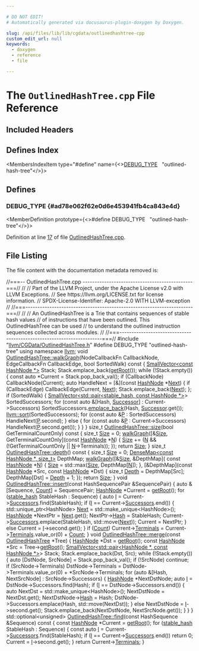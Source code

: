 ```yaml
---

# DO NOT EDIT!
# Automatically generated via docusaurus-plugin-doxygen by Doxygen.

slug: /api/files/lib/lib/cgdata/outlinedhashtree-cpp
custom_edit_url: null
keywords:
  - doxygen
  - reference
  - file

---
```





# The `OutlinedHashTree.cpp` File Reference

<DoxygenPage pluginConfig={pluginConfig}>



## Included Headers

<IncludesList>
<IncludesListItem
  filePath="llvm/CGData/OutlinedHashTree.h"
  permalink="/docs/api/files/include/include/llvm/include/llvm/cgdata/outlinedhashtree-h"
  isLocal="true" />
</IncludesList>

## Defines Index

<MembersIndex>

<MembersIndexItem
  type="#define"
  name={<><a href="#ad78e062f62e0d6e453941fb4ca843e4d">DEBUG&#95;TYPE</a>&nbsp;&nbsp;&nbsp;&quot;outlined-hash-tree&quot;</>}>
</MembersIndexItem>

</MembersIndex>


<SectionDefinition>

## Defines

### DEBUG&#95;TYPE {#ad78e062f62e0d6e453941fb4ca843e4d}

<MemberDefinition
  prototype={<>#define DEBUG&#95;TYPE&nbsp;&nbsp;&nbsp;&quot;outlined-hash-tree&quot;</>}>

Definition at line <a href="#l00017">17</a> of file <a href="/docs/api/files/lib/lib/cgdata/outlinedhashtree-cpp">OutlinedHashTree.cpp</a>.
</MemberDefinition>

</SectionDefinition>

## File Listing

The file content with the documentation metadata removed is:

<ProgramListing>

<Link id="l00001" /><CodeLine lineNumber="1"><Highlight kind="comment">//===-- OutlinedHashTree.cpp ----------------------------------------------===//</Highlight><Highlight kind="normal"></Highlight></CodeLine>
<Link id="l00002" /><CodeLine lineNumber="2"><Highlight kind="normal"></Highlight><Highlight kind="comment">//</Highlight><Highlight kind="normal"></Highlight></CodeLine>
<Link id="l00003" /><CodeLine lineNumber="3"><Highlight kind="normal"></Highlight><Highlight kind="comment">// Part of the LLVM Project, under the Apache License v2.0 with LLVM Exceptions.</Highlight><Highlight kind="normal"></Highlight></CodeLine>
<Link id="l00004" /><CodeLine lineNumber="4"><Highlight kind="normal"></Highlight><Highlight kind="comment">// See https://llvm.org/LICENSE.txt for license information.</Highlight><Highlight kind="normal"></Highlight></CodeLine>
<Link id="l00005" /><CodeLine lineNumber="5"><Highlight kind="normal"></Highlight><Highlight kind="comment">// SPDX-License-Identifier: Apache-2.0 WITH LLVM-exception</Highlight><Highlight kind="normal"></Highlight></CodeLine>
<Link id="l00006" /><CodeLine lineNumber="6"><Highlight kind="normal"></Highlight><Highlight kind="comment">//</Highlight><Highlight kind="normal"></Highlight></CodeLine>
<Link id="l00007" /><CodeLine lineNumber="7"><Highlight kind="normal"></Highlight><Highlight kind="comment">//===----------------------------------------------------------------------===//</Highlight><Highlight kind="normal"></Highlight></CodeLine>
<Link id="l00008" /><CodeLine lineNumber="8"><Highlight kind="normal"></Highlight><Highlight kind="comment">//</Highlight><Highlight kind="normal"></Highlight></CodeLine>
<Link id="l00009" /><CodeLine lineNumber="9"><Highlight kind="normal"></Highlight><Highlight kind="comment">// An OutlinedHashTree is a Trie that contains sequences of stable hash values</Highlight><Highlight kind="normal"></Highlight></CodeLine>
<Link id="l00010" /><CodeLine lineNumber="10"><Highlight kind="normal"></Highlight><Highlight kind="comment">// of instructions that have been outlined. This OutlinedHashTree can be used</Highlight><Highlight kind="normal"></Highlight></CodeLine>
<Link id="l00011" /><CodeLine lineNumber="11"><Highlight kind="normal"></Highlight><Highlight kind="comment">// to understand the outlined instruction sequences collected across modules.</Highlight><Highlight kind="normal"></Highlight></CodeLine>
<Link id="l00012" /><CodeLine lineNumber="12"><Highlight kind="normal"></Highlight><Highlight kind="comment">//</Highlight><Highlight kind="normal"></Highlight></CodeLine>
<Link id="l00013" /><CodeLine lineNumber="13"><Highlight kind="normal"></Highlight><Highlight kind="comment">//===----------------------------------------------------------------------===//</Highlight><Highlight kind="normal"></Highlight></CodeLine>
<Link id="l00014" /><CodeLine lineNumber="14"><Highlight kind="normal"></Highlight></CodeLine>
<Link id="l00015" /><CodeLine lineNumber="15"><Highlight kind="normal"></Highlight><Highlight kind="preprocessor">#include &quot;<a href="/docs/api/files/include/include/llvm/include/llvm/cgdata/outlinedhashtree-h">llvm/CGData/OutlinedHashTree.h</a>&quot;</Highlight><Highlight kind="normal"></Highlight></CodeLine>
<Link id="l00016" /><CodeLine lineNumber="16"><Highlight kind="normal"></Highlight></CodeLine>
<Link id="l00017" /><CodeLine lineNumber="17" lineLink="#ad78e062f62e0d6e453941fb4ca843e4d"><Highlight kind="normal"></Highlight><Highlight kind="preprocessor">#define DEBUG&#95;TYPE &quot;outlined-hash-tree&quot;</Highlight><Highlight kind="normal"></Highlight></CodeLine>
<Link id="l00018" /><CodeLine lineNumber="18"><Highlight kind="normal"></Highlight></CodeLine>
<Link id="l00019" /><CodeLine lineNumber="19"><Highlight kind="normal"></Highlight><Highlight kind="keyword">using namespace </Highlight><Highlight kind="normal"><a href="/docs/api/namespaces/llvm">llvm</a>;</Highlight></CodeLine>
<Link id="l00020" /><CodeLine lineNumber="20"><Highlight kind="normal"></Highlight></CodeLine>
<Link id="l00021" /><CodeLine lineNumber="21" lineLink="/docs/api/classes/llvm/outlinedhashtree/#a692390cd6799e674710e434f3658418a"><Highlight kind="normal"></Highlight><Highlight kind="keywordtype">void</Highlight><Highlight kind="normal"> <a href="/docs/api/classes/llvm/outlinedhashtree/#a692390cd6799e674710e434f3658418a">OutlinedHashTree::walkGraph</a>(NodeCallbackFn CallbackNode,</Highlight></CodeLine>
<Link id="l00022" /><CodeLine lineNumber="22"><Highlight kind="normal">                                 EdgeCallbackFn CallbackEdge,</Highlight></CodeLine>
<Link id="l00023" /><CodeLine lineNumber="23"><Highlight kind="normal">                                 </Highlight><Highlight kind="keywordtype">bool</Highlight><Highlight kind="normal"> SortedWalk)</Highlight><Highlight kind="keyword"> const </Highlight><Highlight kind="normal">&#123;</Highlight></CodeLine>
<Link id="l00024" /><CodeLine lineNumber="24"><Highlight kind="normal">  <a href="/docs/api/classes/llvm/smallvector">SmallVector&lt;const HashNode &#42;&gt;</a> Stack;</Highlight></CodeLine>
<Link id="l00025" /><CodeLine lineNumber="25"><Highlight kind="normal">  Stack.emplace&#95;back(<a href="/docs/api/classes/llvm/outlinedhashtree/#a7ddda0cb27c6bde706044fdd46490ff7">getRoot</a>());</Highlight></CodeLine>
<Link id="l00026" /><CodeLine lineNumber="26"><Highlight kind="normal"></Highlight></CodeLine>
<Link id="l00027" /><CodeLine lineNumber="27"><Highlight kind="normal">  </Highlight><Highlight kind="keywordflow">while</Highlight><Highlight kind="normal"> (!Stack.empty()) &#123;</Highlight></CodeLine>
<Link id="l00028" /><CodeLine lineNumber="28"><Highlight kind="normal">    </Highlight><Highlight kind="keyword">const</Highlight><Highlight kind="normal"> </Highlight><Highlight kind="keyword">auto</Highlight><Highlight kind="normal"> &#42;Current = Stack.pop&#95;back&#95;val();</Highlight></CodeLine>
<Link id="l00029" /><CodeLine lineNumber="29"><Highlight kind="normal">    </Highlight><Highlight kind="keywordflow">if</Highlight><Highlight kind="normal"> (CallbackNode)</Highlight></CodeLine>
<Link id="l00030" /><CodeLine lineNumber="30"><Highlight kind="normal">      CallbackNode(Current);</Highlight></CodeLine>
<Link id="l00031" /><CodeLine lineNumber="31"><Highlight kind="normal"></Highlight></CodeLine>
<Link id="l00032" /><CodeLine lineNumber="32"><Highlight kind="normal">    </Highlight><Highlight kind="keyword">auto</Highlight><Highlight kind="normal"> HandleNext = &#91;&amp;&#93;(</Highlight><Highlight kind="keyword">const</Highlight><Highlight kind="normal"> <a href="/docs/api/structs/llvm/hashnode">HashNode</a> &#42;<a href="/docs/api/namespaces/llvm/#ab13c360340346d082b959b8cd79f2c1a">Next</a>) &#123;</Highlight></CodeLine>
<Link id="l00033" /><CodeLine lineNumber="33"><Highlight kind="normal">      </Highlight><Highlight kind="keywordflow">if</Highlight><Highlight kind="normal"> (CallbackEdge)</Highlight></CodeLine>
<Link id="l00034" /><CodeLine lineNumber="34"><Highlight kind="normal">        CallbackEdge(Current, <a href="/docs/api/namespaces/llvm/#ab13c360340346d082b959b8cd79f2c1a">Next</a>);</Highlight></CodeLine>
<Link id="l00035" /><CodeLine lineNumber="35"><Highlight kind="normal">      Stack.emplace&#95;back(<a href="/docs/api/namespaces/llvm/#ab13c360340346d082b959b8cd79f2c1a">Next</a>);</Highlight></CodeLine>
<Link id="l00036" /><CodeLine lineNumber="36"><Highlight kind="normal">    &#125;;</Highlight></CodeLine>
<Link id="l00037" /><CodeLine lineNumber="37"><Highlight kind="normal">    </Highlight><Highlight kind="keywordflow">if</Highlight><Highlight kind="normal"> (SortedWalk) &#123;</Highlight></CodeLine>
<Link id="l00038" /><CodeLine lineNumber="38"><Highlight kind="normal">      <a href="/docs/api/classes/llvm/smallvector">SmallVector&lt;std::pair&lt;stable&#95;hash, const HashNode &#42;&gt;</a>&gt; SortedSuccessors;</Highlight></CodeLine>
<Link id="l00039" /><CodeLine lineNumber="39"><Highlight kind="normal">      </Highlight><Highlight kind="keywordflow">for</Highlight><Highlight kind="normal"> (</Highlight><Highlight kind="keyword">const</Highlight><Highlight kind="normal"> </Highlight><Highlight kind="keyword">auto</Highlight><Highlight kind="normal"> &amp;&#91;Hash, <a href="/docs/api/namespaces/llvm/#a1eb5609345b906d024fbf9e4bc1adc06add2496ae8d635f9f169602771c88d376">Successor</a>&#93; : Current-&gt;Successors)</Highlight></CodeLine>
<Link id="l00040" /><CodeLine lineNumber="40"><Highlight kind="normal">        SortedSuccessors.<a href="/docs/api/classes/llvm/smallvectorimpl/#a396fcfee6914c76974b73c3d203da6a5">emplace&#95;back</a>(Hash, <a href="/docs/api/namespaces/llvm/#a1eb5609345b906d024fbf9e4bc1adc06add2496ae8d635f9f169602771c88d376">Successor</a>.get());</Highlight></CodeLine>
<Link id="l00041" /><CodeLine lineNumber="41"><Highlight kind="normal">      <a href="/docs/api/namespaces/llvm/#a74cdbd1e4f731e7d7cd83461b8b1de0b">llvm::sort</a>(SortedSuccessors);</Highlight></CodeLine>
<Link id="l00042" /><CodeLine lineNumber="42"><Highlight kind="normal">      </Highlight><Highlight kind="keywordflow">for</Highlight><Highlight kind="normal"> (</Highlight><Highlight kind="keyword">const</Highlight><Highlight kind="normal"> </Highlight><Highlight kind="keyword">auto</Highlight><Highlight kind="normal"> &amp;<a href="/docs/api/files/lib/lib/option/option-cpp/#a04665169063c8ca1f2ea96c27fc7c2b2">P</a> : SortedSuccessors)</Highlight></CodeLine>
<Link id="l00043" /><CodeLine lineNumber="43"><Highlight kind="normal">        HandleNext(<a href="/docs/api/files/lib/lib/option/option-cpp/#a04665169063c8ca1f2ea96c27fc7c2b2">P</a>.second);</Highlight></CodeLine>
<Link id="l00044" /><CodeLine lineNumber="44"><Highlight kind="normal">    &#125; </Highlight><Highlight kind="keywordflow">else</Highlight><Highlight kind="normal"> &#123;</Highlight></CodeLine>
<Link id="l00045" /><CodeLine lineNumber="45"><Highlight kind="normal">      </Highlight><Highlight kind="keywordflow">for</Highlight><Highlight kind="normal"> (</Highlight><Highlight kind="keyword">const</Highlight><Highlight kind="normal"> </Highlight><Highlight kind="keyword">auto</Highlight><Highlight kind="normal"> &amp;<a href="/docs/api/files/lib/lib/option/option-cpp/#a04665169063c8ca1f2ea96c27fc7c2b2">P</a> : Current-&gt;Successors)</Highlight></CodeLine>
<Link id="l00046" /><CodeLine lineNumber="46"><Highlight kind="normal">        HandleNext(<a href="/docs/api/files/lib/lib/option/option-cpp/#a04665169063c8ca1f2ea96c27fc7c2b2">P</a>.second.get());</Highlight></CodeLine>
<Link id="l00047" /><CodeLine lineNumber="47"><Highlight kind="normal">    &#125;</Highlight></CodeLine>
<Link id="l00048" /><CodeLine lineNumber="48"><Highlight kind="normal">  &#125;</Highlight></CodeLine>
<Link id="l00049" /><CodeLine lineNumber="49"><Highlight kind="normal">&#125;</Highlight></CodeLine>
<Link id="l00050" /><CodeLine lineNumber="50"><Highlight kind="normal"></Highlight></CodeLine>
<Link id="l00051" /><CodeLine lineNumber="51" lineLink="/docs/api/classes/llvm/outlinedhashtree/#abfea475152d214caa9b72bad101d75a0"><Highlight kind="normal"></Highlight><Highlight kind="keywordtype">size&#95;t</Highlight><Highlight kind="normal"> <a href="/docs/api/classes/llvm/outlinedhashtree/#abfea475152d214caa9b72bad101d75a0">OutlinedHashTree::size</a>(</Highlight><Highlight kind="keywordtype">bool</Highlight><Highlight kind="normal"> GetTerminalCountOnly)</Highlight><Highlight kind="keyword"> const </Highlight><Highlight kind="normal">&#123;</Highlight></CodeLine>
<Link id="l00052" /><CodeLine lineNumber="52"><Highlight kind="normal">  </Highlight><Highlight kind="keywordtype">size&#95;t</Highlight><Highlight kind="normal"> <a href="/docs/api/files/lib/lib/analysis/inlineorder-cpp/#a7ee6f0cb51c3b9056199e9a0001fe8c3a6f6cb72d544962fa333e2e34ce64f719">Size</a> = 0;</Highlight></CodeLine>
<Link id="l00053" /><CodeLine lineNumber="53"><Highlight kind="normal">  <a href="/docs/api/classes/llvm/outlinedhashtree/#a692390cd6799e674710e434f3658418a">walkGraph</a>(&#91;&amp;<a href="/docs/api/files/lib/lib/analysis/inlineorder-cpp/#a7ee6f0cb51c3b9056199e9a0001fe8c3a6f6cb72d544962fa333e2e34ce64f719">Size</a>, GetTerminalCountOnly&#93;(</Highlight><Highlight kind="keyword">const</Highlight><Highlight kind="normal"> <a href="/docs/api/structs/llvm/hashnode">HashNode</a> &#42;<a href="/docs/api/files/lib/lib/support/regcomp-c/#a0240ac851181b84ac374872dc5434ee4">N</a>) &#123;</Highlight></CodeLine>
<Link id="l00054" /><CodeLine lineNumber="54"><Highlight kind="normal">    <a href="/docs/api/files/lib/lib/analysis/inlineorder-cpp/#a7ee6f0cb51c3b9056199e9a0001fe8c3a6f6cb72d544962fa333e2e34ce64f719">Size</a> += (<a href="/docs/api/files/lib/lib/support/regcomp-c/#a0240ac851181b84ac374872dc5434ee4">N</a> &amp;&amp; (!GetTerminalCountOnly || <a href="/docs/api/files/lib/lib/support/regcomp-c/#a0240ac851181b84ac374872dc5434ee4">N</a>-&gt;Terminals));</Highlight></CodeLine>
<Link id="l00055" /><CodeLine lineNumber="55"><Highlight kind="normal">  &#125;);</Highlight></CodeLine>
<Link id="l00056" /><CodeLine lineNumber="56"><Highlight kind="normal">  </Highlight><Highlight kind="keywordflow">return</Highlight><Highlight kind="normal"> <a href="/docs/api/files/lib/lib/analysis/inlineorder-cpp/#a7ee6f0cb51c3b9056199e9a0001fe8c3a6f6cb72d544962fa333e2e34ce64f719">Size</a>;</Highlight></CodeLine>
<Link id="l00057" /><CodeLine lineNumber="57"><Highlight kind="normal">&#125;</Highlight></CodeLine>
<Link id="l00058" /><CodeLine lineNumber="58"><Highlight kind="normal"></Highlight></CodeLine>
<Link id="l00059" /><CodeLine lineNumber="59" lineLink="/docs/api/classes/llvm/outlinedhashtree/#a4f9dd40bc3145351ebf12cfb4191a0eb"><Highlight kind="normal"></Highlight><Highlight kind="keywordtype">size&#95;t</Highlight><Highlight kind="normal"> <a href="/docs/api/classes/llvm/outlinedhashtree/#a4f9dd40bc3145351ebf12cfb4191a0eb">OutlinedHashTree::depth</a>()</Highlight><Highlight kind="keyword"> const </Highlight><Highlight kind="normal">&#123;</Highlight></CodeLine>
<Link id="l00060" /><CodeLine lineNumber="60"><Highlight kind="normal">  </Highlight><Highlight kind="keywordtype">size&#95;t</Highlight><Highlight kind="normal"> <a href="/docs/api/files/lib/lib/analysis/inlineorder-cpp/#a7ee6f0cb51c3b9056199e9a0001fe8c3a6f6cb72d544962fa333e2e34ce64f719">Size</a> = 0;</Highlight></CodeLine>
<Link id="l00061" /><CodeLine lineNumber="61"><Highlight kind="normal">  <a href="/docs/api/classes/llvm/densemap">DenseMap&lt;const HashNode &#42;, size&#95;t&gt;</a> DepthMap;</Highlight></CodeLine>
<Link id="l00062" /><CodeLine lineNumber="62"><Highlight kind="normal">  <a href="/docs/api/classes/llvm/outlinedhashtree/#a692390cd6799e674710e434f3658418a">walkGraph</a>(&#91;&amp;<a href="/docs/api/files/lib/lib/analysis/inlineorder-cpp/#a7ee6f0cb51c3b9056199e9a0001fe8c3a6f6cb72d544962fa333e2e34ce64f719">Size</a>, &amp;DepthMap&#93;(</Highlight></CodeLine>
<Link id="l00063" /><CodeLine lineNumber="63"><Highlight kind="normal">                </Highlight><Highlight kind="keyword">const</Highlight><Highlight kind="normal"> <a href="/docs/api/structs/llvm/hashnode">HashNode</a> &#42;<a href="/docs/api/files/lib/lib/support/regcomp-c/#a0240ac851181b84ac374872dc5434ee4">N</a>) &#123; <a href="/docs/api/files/lib/lib/analysis/inlineorder-cpp/#a7ee6f0cb51c3b9056199e9a0001fe8c3a6f6cb72d544962fa333e2e34ce64f719">Size</a> = std::max(<a href="/docs/api/files/lib/lib/analysis/inlineorder-cpp/#a7ee6f0cb51c3b9056199e9a0001fe8c3a6f6cb72d544962fa333e2e34ce64f719">Size</a>, DepthMap&#91;<a href="/docs/api/files/lib/lib/support/regcomp-c/#a0240ac851181b84ac374872dc5434ee4">N</a>&#93;); &#125;,</Highlight></CodeLine>
<Link id="l00064" /><CodeLine lineNumber="64"><Highlight kind="normal">            &#91;&amp;DepthMap&#93;(</Highlight><Highlight kind="keyword">const</Highlight><Highlight kind="normal"> <a href="/docs/api/structs/llvm/hashnode">HashNode</a> &#42;Src, </Highlight><Highlight kind="keyword">const</Highlight><Highlight kind="normal"> <a href="/docs/api/structs/llvm/hashnode">HashNode</a> &#42;Dst) &#123;</Highlight></CodeLine>
<Link id="l00065" /><CodeLine lineNumber="65"><Highlight kind="normal">              </Highlight><Highlight kind="keywordtype">size&#95;t</Highlight><Highlight kind="normal"> <a href="/docs/api/namespaces/llvm/#a1eb5609345b906d024fbf9e4bc1adc06afe578efb7ca235af77fb0eef7edcf639">Depth</a> = DepthMap&#91;Src&#93;;</Highlight></CodeLine>
<Link id="l00066" /><CodeLine lineNumber="66"><Highlight kind="normal">              DepthMap&#91;Dst&#93; = <a href="/docs/api/namespaces/llvm/#a1eb5609345b906d024fbf9e4bc1adc06afe578efb7ca235af77fb0eef7edcf639">Depth</a> + 1;</Highlight></CodeLine>
<Link id="l00067" /><CodeLine lineNumber="67"><Highlight kind="normal">            &#125;);</Highlight></CodeLine>
<Link id="l00068" /><CodeLine lineNumber="68"><Highlight kind="normal">  </Highlight><Highlight kind="keywordflow">return</Highlight><Highlight kind="normal"> <a href="/docs/api/files/lib/lib/analysis/inlineorder-cpp/#a7ee6f0cb51c3b9056199e9a0001fe8c3a6f6cb72d544962fa333e2e34ce64f719">Size</a>;</Highlight></CodeLine>
<Link id="l00069" /><CodeLine lineNumber="69"><Highlight kind="normal">&#125;</Highlight></CodeLine>
<Link id="l00070" /><CodeLine lineNumber="70"><Highlight kind="normal"></Highlight></CodeLine>
<Link id="l00071" /><CodeLine lineNumber="71" lineLink="/docs/api/classes/llvm/outlinedhashtree/#abc2686042d37b5df938df13eef50cd6e"><Highlight kind="normal"></Highlight><Highlight kind="keywordtype">void</Highlight><Highlight kind="normal"> <a href="/docs/api/classes/llvm/outlinedhashtree/#abc2686042d37b5df938df13eef50cd6e">OutlinedHashTree::insert</a>(</Highlight><Highlight kind="keyword">const</Highlight><Highlight kind="normal"> HashSequencePair &amp;SequencePair) &#123;</Highlight></CodeLine>
<Link id="l00072" /><CodeLine lineNumber="72"><Highlight kind="normal">  </Highlight><Highlight kind="keyword">auto</Highlight><Highlight kind="normal"> &amp;&#91;Sequence, <a href="/docs/api/namespaces/llvm/#a845e08be4b0320d66901a66b0c0e9509">Count</a>&#93; = SequencePair;</Highlight></CodeLine>
<Link id="l00073" /><CodeLine lineNumber="73"><Highlight kind="normal">  <a href="/docs/api/structs/llvm/hashnode">HashNode</a> &#42;Current = <a href="/docs/api/classes/llvm/outlinedhashtree/#a7ddda0cb27c6bde706044fdd46490ff7">getRoot</a>();</Highlight></CodeLine>
<Link id="l00074" /><CodeLine lineNumber="74"><Highlight kind="normal"></Highlight></CodeLine>
<Link id="l00075" /><CodeLine lineNumber="75"><Highlight kind="normal">  </Highlight><Highlight kind="keywordflow">for</Highlight><Highlight kind="normal"> (<a href="/docs/api/namespaces/llvm/#a3f07bd5ee30b6a57ddc214f64d5fd941">stable&#95;hash</a> StableHash : Sequence) &#123;</Highlight></CodeLine>
<Link id="l00076" /><CodeLine lineNumber="76"><Highlight kind="normal">    </Highlight><Highlight kind="keyword">auto</Highlight><Highlight kind="normal"> <a href="/docs/api/files/lib/lib/support/md5-cpp/#ac0eafdc9ee161b71e7af98af736952fd">I</a> = Current-&gt;<a href="/docs/api/structs/llvm/hashnode/#a1a31b051ee904b573a699443959ce8b6">Successors</a>.find(StableHash);</Highlight></CodeLine>
<Link id="l00077" /><CodeLine lineNumber="77"><Highlight kind="normal">    </Highlight><Highlight kind="keywordflow">if</Highlight><Highlight kind="normal"> (<a href="/docs/api/files/lib/lib/support/md5-cpp/#ac0eafdc9ee161b71e7af98af736952fd">I</a> == Current-&gt;<a href="/docs/api/structs/llvm/hashnode/#a1a31b051ee904b573a699443959ce8b6">Successors</a>.end()) &#123;</Highlight></CodeLine>
<Link id="l00078" /><CodeLine lineNumber="78"><Highlight kind="normal">      std::unique&#95;ptr&lt;HashNode&gt; <a href="/docs/api/namespaces/llvm/#ab13c360340346d082b959b8cd79f2c1a">Next</a> = std::make&#95;unique&lt;HashNode&gt;();</Highlight></CodeLine>
<Link id="l00079" /><CodeLine lineNumber="79"><Highlight kind="normal">      <a href="/docs/api/structs/llvm/hashnode">HashNode</a> &#42;NextPtr = <a href="/docs/api/namespaces/llvm/#ab13c360340346d082b959b8cd79f2c1a">Next</a>.get();</Highlight></CodeLine>
<Link id="l00080" /><CodeLine lineNumber="80"><Highlight kind="normal">      NextPtr-&gt;<a href="/docs/api/structs/llvm/hashnode/#adf900abae6895805cd64c155430807fe">Hash</a> = StableHash;</Highlight></CodeLine>
<Link id="l00081" /><CodeLine lineNumber="81"><Highlight kind="normal">      Current-&gt;<a href="/docs/api/structs/llvm/hashnode/#a1a31b051ee904b573a699443959ce8b6">Successors</a>.emplace(StableHash, std::move(<a href="/docs/api/namespaces/llvm/#ab13c360340346d082b959b8cd79f2c1a">Next</a>));</Highlight></CodeLine>
<Link id="l00082" /><CodeLine lineNumber="82"><Highlight kind="normal">      Current = NextPtr;</Highlight></CodeLine>
<Link id="l00083" /><CodeLine lineNumber="83"><Highlight kind="normal">    &#125; </Highlight><Highlight kind="keywordflow">else</Highlight><Highlight kind="normal"></Highlight></CodeLine>
<Link id="l00084" /><CodeLine lineNumber="84"><Highlight kind="normal">      Current = <a href="/docs/api/files/lib/lib/support/md5-cpp/#ac0eafdc9ee161b71e7af98af736952fd">I</a>-&gt;second.get();</Highlight></CodeLine>
<Link id="l00085" /><CodeLine lineNumber="85"><Highlight kind="normal">  &#125;</Highlight></CodeLine>
<Link id="l00086" /><CodeLine lineNumber="86"><Highlight kind="normal">  </Highlight><Highlight kind="keywordflow">if</Highlight><Highlight kind="normal"> (<a href="/docs/api/namespaces/llvm/#a845e08be4b0320d66901a66b0c0e9509">Count</a>)</Highlight></CodeLine>
<Link id="l00087" /><CodeLine lineNumber="87"><Highlight kind="normal">    Current-&gt;<a href="/docs/api/structs/llvm/hashnode/#a66632316e3bbfd1f40384f637f68e625">Terminals</a> = Current-&gt;<a href="/docs/api/structs/llvm/hashnode/#a66632316e3bbfd1f40384f637f68e625">Terminals</a>.value&#95;or(0) + <a href="/docs/api/namespaces/llvm/#a845e08be4b0320d66901a66b0c0e9509">Count</a>;</Highlight></CodeLine>
<Link id="l00088" /><CodeLine lineNumber="88"><Highlight kind="normal">&#125;</Highlight></CodeLine>
<Link id="l00089" /><CodeLine lineNumber="89"><Highlight kind="normal"></Highlight></CodeLine>
<Link id="l00090" /><CodeLine lineNumber="90" lineLink="/docs/api/classes/llvm/outlinedhashtree/#a9d8f153a3d47acbb643fde3d1f215bcc"><Highlight kind="normal"></Highlight><Highlight kind="keywordtype">void</Highlight><Highlight kind="normal"> <a href="/docs/api/classes/llvm/outlinedhashtree/#a9d8f153a3d47acbb643fde3d1f215bcc">OutlinedHashTree::merge</a>(</Highlight><Highlight kind="keyword">const</Highlight><Highlight kind="normal"> <a href="/docs/api/classes/llvm/outlinedhashtree">OutlinedHashTree</a> &#42;Tree) &#123;</Highlight></CodeLine>
<Link id="l00091" /><CodeLine lineNumber="91"><Highlight kind="normal">  <a href="/docs/api/structs/llvm/hashnode">HashNode</a> &#42;Dst = <a href="/docs/api/classes/llvm/outlinedhashtree/#a7ddda0cb27c6bde706044fdd46490ff7">getRoot</a>();</Highlight></CodeLine>
<Link id="l00092" /><CodeLine lineNumber="92"><Highlight kind="normal">  </Highlight><Highlight kind="keyword">const</Highlight><Highlight kind="normal"> <a href="/docs/api/structs/llvm/hashnode">HashNode</a> &#42;Src = Tree-&gt;<a href="/docs/api/classes/llvm/outlinedhashtree/#a7ddda0cb27c6bde706044fdd46490ff7">getRoot</a>();</Highlight></CodeLine>
<Link id="l00093" /><CodeLine lineNumber="93"><Highlight kind="normal">  <a href="/docs/api/classes/llvm/smallvector">SmallVector&lt;std::pair&lt;HashNode &#42;, const HashNode &#42;&gt;</a>&gt; Stack;</Highlight></CodeLine>
<Link id="l00094" /><CodeLine lineNumber="94"><Highlight kind="normal">  Stack.emplace&#95;back(Dst, Src);</Highlight></CodeLine>
<Link id="l00095" /><CodeLine lineNumber="95"><Highlight kind="normal"></Highlight></CodeLine>
<Link id="l00096" /><CodeLine lineNumber="96"><Highlight kind="normal">  </Highlight><Highlight kind="keywordflow">while</Highlight><Highlight kind="normal"> (!Stack.empty()) &#123;</Highlight></CodeLine>
<Link id="l00097" /><CodeLine lineNumber="97"><Highlight kind="normal">    </Highlight><Highlight kind="keyword">auto</Highlight><Highlight kind="normal"> &#91;DstNode, SrcNode&#93; = Stack.pop&#95;back&#95;val();</Highlight></CodeLine>
<Link id="l00098" /><CodeLine lineNumber="98"><Highlight kind="normal">    </Highlight><Highlight kind="keywordflow">if</Highlight><Highlight kind="normal"> (!SrcNode)</Highlight></CodeLine>
<Link id="l00099" /><CodeLine lineNumber="99"><Highlight kind="normal">      </Highlight><Highlight kind="keywordflow">continue</Highlight><Highlight kind="normal">;</Highlight></CodeLine>
<Link id="l00100" /><CodeLine lineNumber="100"><Highlight kind="normal">    </Highlight><Highlight kind="keywordflow">if</Highlight><Highlight kind="normal"> (SrcNode-&gt;Terminals)</Highlight></CodeLine>
<Link id="l00101" /><CodeLine lineNumber="101"><Highlight kind="normal">      DstNode-&gt;Terminals = DstNode-&gt;Terminals.value&#95;or(0) + &#42;SrcNode-&gt;Terminals;</Highlight></CodeLine>
<Link id="l00102" /><CodeLine lineNumber="102"><Highlight kind="normal">    </Highlight><Highlight kind="keywordflow">for</Highlight><Highlight kind="normal"> (</Highlight><Highlight kind="keyword">auto</Highlight><Highlight kind="normal"> &amp;&#91;Hash, NextSrcNode&#93; : SrcNode-&gt;Successors) &#123;</Highlight></CodeLine>
<Link id="l00103" /><CodeLine lineNumber="103"><Highlight kind="normal">      <a href="/docs/api/structs/llvm/hashnode">HashNode</a> &#42;NextDstNode;</Highlight></CodeLine>
<Link id="l00104" /><CodeLine lineNumber="104"><Highlight kind="normal">      </Highlight><Highlight kind="keyword">auto</Highlight><Highlight kind="normal"> <a href="/docs/api/files/lib/lib/support/md5-cpp/#ac0eafdc9ee161b71e7af98af736952fd">I</a> = DstNode-&gt;Successors.find(Hash);</Highlight></CodeLine>
<Link id="l00105" /><CodeLine lineNumber="105"><Highlight kind="normal">      </Highlight><Highlight kind="keywordflow">if</Highlight><Highlight kind="normal"> (<a href="/docs/api/files/lib/lib/support/md5-cpp/#ac0eafdc9ee161b71e7af98af736952fd">I</a> == DstNode-&gt;Successors.end()) &#123;</Highlight></CodeLine>
<Link id="l00106" /><CodeLine lineNumber="106"><Highlight kind="normal">        </Highlight><Highlight kind="keyword">auto</Highlight><Highlight kind="normal"> NextDst = std::make&#95;unique&lt;HashNode&gt;();</Highlight></CodeLine>
<Link id="l00107" /><CodeLine lineNumber="107"><Highlight kind="normal">        NextDstNode = NextDst.get();</Highlight></CodeLine>
<Link id="l00108" /><CodeLine lineNumber="108"><Highlight kind="normal">        NextDstNode-&gt;<a href="/docs/api/structs/llvm/hashnode/#adf900abae6895805cd64c155430807fe">Hash</a> = Hash;</Highlight></CodeLine>
<Link id="l00109" /><CodeLine lineNumber="109"><Highlight kind="normal">        DstNode-&gt;Successors.emplace(Hash, std::move(NextDst));</Highlight></CodeLine>
<Link id="l00110" /><CodeLine lineNumber="110"><Highlight kind="normal">      &#125; </Highlight><Highlight kind="keywordflow">else</Highlight><Highlight kind="normal"></Highlight></CodeLine>
<Link id="l00111" /><CodeLine lineNumber="111"><Highlight kind="normal">        NextDstNode = <a href="/docs/api/files/lib/lib/support/md5-cpp/#ac0eafdc9ee161b71e7af98af736952fd">I</a>-&gt;second.get();</Highlight></CodeLine>
<Link id="l00112" /><CodeLine lineNumber="112"><Highlight kind="normal"></Highlight></CodeLine>
<Link id="l00113" /><CodeLine lineNumber="113"><Highlight kind="normal">      Stack.emplace&#95;back(NextDstNode, NextSrcNode.get());</Highlight></CodeLine>
<Link id="l00114" /><CodeLine lineNumber="114"><Highlight kind="normal">    &#125;</Highlight></CodeLine>
<Link id="l00115" /><CodeLine lineNumber="115"><Highlight kind="normal">  &#125;</Highlight></CodeLine>
<Link id="l00116" /><CodeLine lineNumber="116"><Highlight kind="normal">&#125;</Highlight></CodeLine>
<Link id="l00117" /><CodeLine lineNumber="117"><Highlight kind="normal"></Highlight></CodeLine>
<Link id="l00118" /><CodeLine lineNumber="118"><Highlight kind="normal">std::optional&lt;unsigned&gt;</Highlight></CodeLine>
<Link id="l00119" /><CodeLine lineNumber="119" lineLink="/docs/api/classes/llvm/outlinedhashtree/#a6c408d99704ccf35333069847a091eeb"><Highlight kind="normal"><a href="/docs/api/classes/llvm/outlinedhashtree/#a6c408d99704ccf35333069847a091eeb">OutlinedHashTree::find</a>(</Highlight><Highlight kind="keyword">const</Highlight><Highlight kind="normal"> HashSequence &amp;Sequence)</Highlight><Highlight kind="keyword"> const </Highlight><Highlight kind="normal">&#123;</Highlight></CodeLine>
<Link id="l00120" /><CodeLine lineNumber="120"><Highlight kind="normal">  </Highlight><Highlight kind="keyword">const</Highlight><Highlight kind="normal"> <a href="/docs/api/structs/llvm/hashnode">HashNode</a> &#42;Current = <a href="/docs/api/classes/llvm/outlinedhashtree/#a7ddda0cb27c6bde706044fdd46490ff7">getRoot</a>();</Highlight></CodeLine>
<Link id="l00121" /><CodeLine lineNumber="121"><Highlight kind="normal">  </Highlight><Highlight kind="keywordflow">for</Highlight><Highlight kind="normal"> (<a href="/docs/api/namespaces/llvm/#a3f07bd5ee30b6a57ddc214f64d5fd941">stable&#95;hash</a> StableHash : Sequence) &#123;</Highlight></CodeLine>
<Link id="l00122" /><CodeLine lineNumber="122"><Highlight kind="normal">    </Highlight><Highlight kind="keyword">const</Highlight><Highlight kind="normal"> </Highlight><Highlight kind="keyword">auto</Highlight><Highlight kind="normal"> <a href="/docs/api/files/lib/lib/support/md5-cpp/#ac0eafdc9ee161b71e7af98af736952fd">I</a> = Current-&gt;<a href="/docs/api/structs/llvm/hashnode/#a1a31b051ee904b573a699443959ce8b6">Successors</a>.find(StableHash);</Highlight></CodeLine>
<Link id="l00123" /><CodeLine lineNumber="123"><Highlight kind="normal">    </Highlight><Highlight kind="keywordflow">if</Highlight><Highlight kind="normal"> (<a href="/docs/api/files/lib/lib/support/md5-cpp/#ac0eafdc9ee161b71e7af98af736952fd">I</a> == Current-&gt;<a href="/docs/api/structs/llvm/hashnode/#a1a31b051ee904b573a699443959ce8b6">Successors</a>.end())</Highlight></CodeLine>
<Link id="l00124" /><CodeLine lineNumber="124"><Highlight kind="normal">      </Highlight><Highlight kind="keywordflow">return</Highlight><Highlight kind="normal"> 0;</Highlight></CodeLine>
<Link id="l00125" /><CodeLine lineNumber="125"><Highlight kind="normal">    Current = <a href="/docs/api/files/lib/lib/support/md5-cpp/#ac0eafdc9ee161b71e7af98af736952fd">I</a>-&gt;second.get();</Highlight></CodeLine>
<Link id="l00126" /><CodeLine lineNumber="126"><Highlight kind="normal">  &#125;</Highlight></CodeLine>
<Link id="l00127" /><CodeLine lineNumber="127"><Highlight kind="normal">  </Highlight><Highlight kind="keywordflow">return</Highlight><Highlight kind="normal"> Current-&gt;<a href="/docs/api/structs/llvm/hashnode/#a66632316e3bbfd1f40384f637f68e625">Terminals</a>;</Highlight></CodeLine>
<Link id="l00128" /><CodeLine lineNumber="128"><Highlight kind="normal">&#125;</Highlight></CodeLine>

</ProgramListing>


</DoxygenPage>
